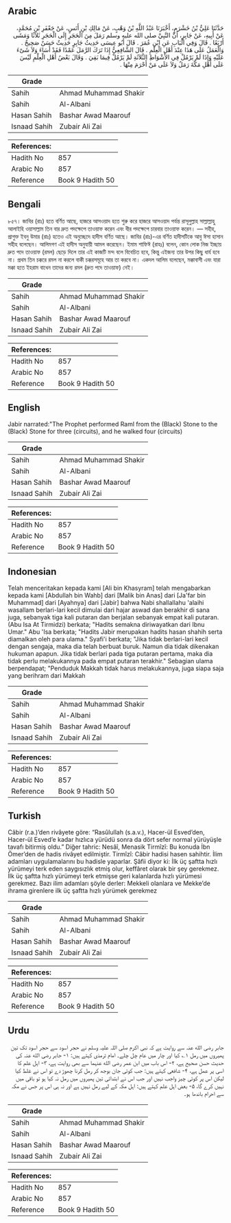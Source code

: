 ## Arabic


<div dir="rtl" lang="ar" style={{fontSize:'larger',backgroundColor:'#f8f9fa',padding:20}}>
حَدَّثَنَا عَلِيُّ بْنُ خَشْرَمٍ، أَخْبَرَنَا عَبْدُ اللَّهِ بْنُ وَهْبٍ، عَنْ مَالِكِ بْنِ أَنَسٍ، عَنْ جَعْفَرِ بْنِ مُحَمَّدٍ، عَنْ أَبِيهِ، عَنْ جَابِرٍ، أَنَّ النَّبِيَّ صلى الله عليه وسلم رَمَلَ مِنَ الْحَجَرِ إِلَى الْحَجَرِ ثَلاَثًا وَمَشَى أَرْبَعًا ‏.‏ قَالَ وَفِي الْبَابِ عَنِ ابْنِ عُمَرَ ‏.‏ قَالَ أَبُو عِيسَى حَدِيثُ جَابِرٍ حَدِيثٌ حَسَنٌ صَحِيحٌ ‏.‏ وَالْعَمَلُ عَلَى هَذَا عِنْدَ أَهْلِ الْعِلْمِ ‏.‏ قَالَ الشَّافِعِيُّ إِذَا تَرَكَ الرَّمَلَ عَمْدًا فَقَدْ أَسَاءَ وَلاَ شَىْءَ عَلَيْهِ وَإِذَا لَمْ يَرْمُلْ فِي الأَشْوَاطِ الثَّلاَثَةِ لَمْ يَرْمُلْ فِيمَا بَقِيَ ‏.‏ وَقَالَ بَعْضُ أَهْلِ الْعِلْمِ لَيْسَ عَلَى أَهْلِ مَكَّةَ رَمَلٌ وَلاَ عَلَى مَنْ أَحْرَمَ مِنْهَا ‏.‏
</div>
<div style={{backgroundColor:'#f8f9fa',padding:20, marginBottom: 10}}><table> <thead> <tr> <th>Grade</th> <th></th> </tr> </thead> <tbody> <tr><td>Sahih</td><td>Ahmad Muhammad Shakir</td></tr><tr><td>Sahih</td><td>Al-Albani</td></tr><tr><td>Hasan Sahih</td><td>Bashar Awad Maarouf</td></tr><tr><td>Isnaad Sahih</td><td>Zubair Ali Zai</td></tr></tbody></table><table> <thead> <tr> <th>References:</th> <th></th> </tr> </thead> <tbody><tr><td>Hadith No</td><td>857</td></tr><tr><td>Arabic No</td><td>857</td></tr><tr><td>Reference</td><td>Book 9 Hadith 50</td></tr></tbody></table></div>

## Bengali


<div dir="ltr" lang="bn" style={{fontSize:'larger',backgroundColor:'#f8f9fa',padding:20}}>
৮৫৭। জাবির (রাঃ) হতে বর্ণিত আছে, হাজরে আসওয়াদ হতে শুরু করে হাজরে আসওয়াদ পর্যন্ত রাসূলুল্লাহ সাল্লাল্লাহু আলাইহি ওয়াসাল্লাম তিন বার দ্রুত পদক্ষেপে তাওয়াফ করেন এবং ধীর পদক্ষেপে চারবার তাওয়াফ করেন। — সহীহ, প্রাগুক্ত ইবনু উমার (রাঃ) হতেও এই অনুচ্ছেদে হাদীস বর্ণিত আছে। জাবির (রাঃ)-এর বর্ণিত হাদীসটিকে আবু ঈসা হাসান সহীহ বলেছেন। আলিমগণ এই হাদীস অনুযায়ী আমল করেছেন। ইমাম শাফিঈ (রাহঃ) বলেন, কোন লোক নিজ ইচ্ছায় দ্রুত পদে তাওয়াফ (রমল) ছেড়ে দিলে তার এই কাজটি মন্দ বলে বিবেচিত হবে, কিন্তু এইজন্য তার উপর কিছু ধার্য হবে না। প্রথম তিন চক্করে রমল না করলে বাকী চক্করসমূহে আর তা করবে না। একদল আলিম বলেছেন, মক্কাবাসী এবং যারা মক্কা হতে ইহরাম বাধেন তাদের জন্য রমল (দ্রুত পদে তাওয়াফ) নেই।
</div>
<div style={{backgroundColor:'#f8f9fa',padding:20, marginBottom: 10}}><table> <thead> <tr> <th>Grade</th> <th></th> </tr> </thead> <tbody> <tr><td>Sahih</td><td>Ahmad Muhammad Shakir</td></tr><tr><td>Sahih</td><td>Al-Albani</td></tr><tr><td>Hasan Sahih</td><td>Bashar Awad Maarouf</td></tr><tr><td>Isnaad Sahih</td><td>Zubair Ali Zai</td></tr></tbody></table><table> <thead> <tr> <th>References:</th> <th></th> </tr> </thead> <tbody><tr><td>Hadith No</td><td>857</td></tr><tr><td>Arabic No</td><td>857</td></tr><tr><td>Reference</td><td>Book 9 Hadith 50</td></tr></tbody></table></div>

## English


<div dir="ltr" lang="en" style={{fontSize:'larger',backgroundColor:'#f8f9fa',padding:20}}>
Jabir narrated:"The Prophet performed Raml from the (Black) Stone to the (Black) Stone for three (circuits), and he walked four (circuits)
</div>
<div style={{backgroundColor:'#f8f9fa',padding:20, marginBottom: 10}}><table> <thead> <tr> <th>Grade</th> <th></th> </tr> </thead> <tbody> <tr><td>Sahih</td><td>Ahmad Muhammad Shakir</td></tr><tr><td>Sahih</td><td>Al-Albani</td></tr><tr><td>Hasan Sahih</td><td>Bashar Awad Maarouf</td></tr><tr><td>Isnaad Sahih</td><td>Zubair Ali Zai</td></tr></tbody></table><table> <thead> <tr> <th>References:</th> <th></th> </tr> </thead> <tbody><tr><td>Hadith No</td><td>857</td></tr><tr><td>Arabic No</td><td>857</td></tr><tr><td>Reference</td><td>Book 9 Hadith 50</td></tr></tbody></table></div>

## Indonesian


<div dir="ltr" lang="id" style={{fontSize:'larger',backgroundColor:'#f8f9fa',padding:20}}>
Telah menceritakan kepada kami [Ali bin Khasyram] telah mengabarkan kepada kami [Abdullah bin Wahb] dari [Malik bin Anas] dari [Ja'far bin Muhammad] dari [Ayahnya] dari [Jabir] bahwa Nabi shallallahu 'alaihi wasallam berlari-lari kecil dimulai dari hajar aswad dan berakhir di sana juga, sebanyak tiga kali putaran dan berjalan sebanyak empat kali putaran. (Abu Isa At Tirmidzi) berkata; "Hadits semakna diriwayatkan dari Ibnu Umar." Abu 'Isa berkata; "Hadits Jabir merupakan hadits hasan shahih serta diamalkan oleh para ulama." Syafi'i berkata; "Jika tidak berlari-lari kecil dengan sengaja, maka dia telah berbuat buruk. Namun dia tidak dikenakan hukuman apapun. Jika tidak berlari pada tiga putaran pertama, maka dia tidak perlu melakukannya pada empat putaran terakhir." Sebagian ulama berpendapat; "Penduduk Makkah tidak harus melakukannya, juga siapa saja yang berihram dari Makkah
</div>
<div style={{backgroundColor:'#f8f9fa',padding:20, marginBottom: 10}}><table> <thead> <tr> <th>Grade</th> <th></th> </tr> </thead> <tbody> <tr><td>Sahih</td><td>Ahmad Muhammad Shakir</td></tr><tr><td>Sahih</td><td>Al-Albani</td></tr><tr><td>Hasan Sahih</td><td>Bashar Awad Maarouf</td></tr><tr><td>Isnaad Sahih</td><td>Zubair Ali Zai</td></tr></tbody></table><table> <thead> <tr> <th>References:</th> <th></th> </tr> </thead> <tbody><tr><td>Hadith No</td><td>857</td></tr><tr><td>Arabic No</td><td>857</td></tr><tr><td>Reference</td><td>Book 9 Hadith 50</td></tr></tbody></table></div>

## Turkish


<div dir="ltr" lang="tr" style={{fontSize:'larger',backgroundColor:'#f8f9fa',padding:20}}>
Câbir (r.a.)’den rivâyete göre: “Rasûlullah (s.a.v.), Hacer-ül Esved’den, Hacer-ül Esved’e kadar hızlıca yürüdü sonra da dört sefer normal yürüyüşle tavafı bitirmiş oldu.” Diğer tahric: Nesâî, Menasik Tirmîzî: Bu konuda İbn Ömer’den de hadis rivâyet edilmiştir. Tirmîzî: Câbir hadisi hasen sahihtir. İlim adamları uygulamalarını bu hadisle yaparlar. Şâfii diyor ki: İlk üç şaftta hızlı yürümeyi terk eden saygısızlık etmiş olur, keffâret olarak bir şey gerekmez. İlk üç şaftta hızlı yürümeyi terk etmişse geri kalanlarda hızlı yürümesi gerekmez. Bazı ilim adamları şöyle derler: Mekkeli olanlara ve Mekke’de ihrama girenlere ilk üç şaftta hızlı yürümek gerekmez
</div>
<div style={{backgroundColor:'#f8f9fa',padding:20, marginBottom: 10}}><table> <thead> <tr> <th>Grade</th> <th></th> </tr> </thead> <tbody> <tr><td>Sahih</td><td>Ahmad Muhammad Shakir</td></tr><tr><td>Sahih</td><td>Al-Albani</td></tr><tr><td>Hasan Sahih</td><td>Bashar Awad Maarouf</td></tr><tr><td>Isnaad Sahih</td><td>Zubair Ali Zai</td></tr></tbody></table><table> <thead> <tr> <th>References:</th> <th></th> </tr> </thead> <tbody><tr><td>Hadith No</td><td>857</td></tr><tr><td>Arabic No</td><td>857</td></tr><tr><td>Reference</td><td>Book 9 Hadith 50</td></tr></tbody></table></div>

## Urdu


<div dir="rtl" lang="ur" style={{fontSize:'larger',backgroundColor:'#f8f9fa',padding:20}}>
جابر رضی الله عنہ سے روایت ہے کہ نبی اکرم صلی اللہ علیہ وسلم نے حجر اسود سے حجر اسود تک تین پھیروں میں رمل ۱؎ کیا اور چار میں عام چل چلے۔ امام ترمذی کہتے ہیں: ۱- جابر رضی الله عنہ کی حدیث حسن صحیح ہے، ۲- اس باب میں ابن عمر رضی الله عنہما سے بھی روایت ہے، ۳- اہل علم کا اسی پر عمل ہے، ۴- شافعی کہتے ہیں: جب کوئی جان بوجھ کر رمل کرنا چھوڑ دے تو اس نے غلط کیا لیکن اس پر کوئی چیز واجب نہیں اور جب اس نے ابتدائی تین پھیروں میں رمل نہ کیا ہو تو باقی میں نہیں کرے گا، ۵- بعض اہل علم کہتے ہیں: اہل مکہ کے لیے رمل نہیں ہے اور نہ ہی اس پر جس نے مکہ سے احرام باندھا ہو۔
</div>
<div style={{backgroundColor:'#f8f9fa',padding:20, marginBottom: 10}}><table> <thead> <tr> <th>Grade</th> <th></th> </tr> </thead> <tbody> <tr><td>Sahih</td><td>Ahmad Muhammad Shakir</td></tr><tr><td>Sahih</td><td>Al-Albani</td></tr><tr><td>Hasan Sahih</td><td>Bashar Awad Maarouf</td></tr><tr><td>Isnaad Sahih</td><td>Zubair Ali Zai</td></tr></tbody></table><table> <thead> <tr> <th>References:</th> <th></th> </tr> </thead> <tbody><tr><td>Hadith No</td><td>857</td></tr><tr><td>Arabic No</td><td>857</td></tr><tr><td>Reference</td><td>Book 9 Hadith 50</td></tr></tbody></table></div>